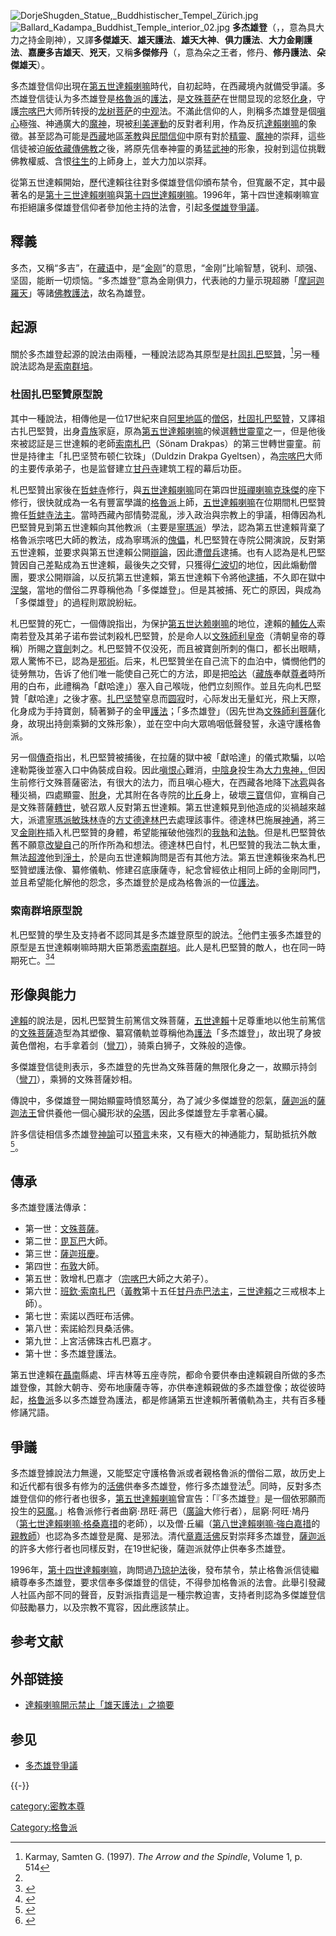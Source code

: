 [[File:DorjeShugden_Statue,_Buddhistischer_Tempel_Zürich.jpg|thumb]]
[[File:Ballard_Kadampa_Buddhist_Temple_interior_02.jpg|thumb]]
'''多杰雄登'''（{{bo|z=རྡོ་རྗེ་ཤུགས་ལྡན་|w=rDo-rje Shugs-ldan}}，{{lang-en|Dorje Shugden}}，意為具大力之持金剛神），又譯'''多傑雄天'''、'''雄天護法'''、'''雄天大神'''、'''俱力護法'''、'''大力金剛護法'''、'''嘉慶多吉雄天'''、'''兇天'''，又稱'''多傑修丹'''（{{bo|z=དོལ་རྒྱལ་ཤུགས་ལྡན|w=dol rgyal shugs ldan|t=Dolgyal Shugden}}，意為朵之王者，修丹、'''修丹護法'''、'''朵傑雄天'''）。

多杰雄登信仰出現在[[第五世達賴喇嘛|第五世達賴喇嘛]]時代，自初起時，在西藏境內就備受爭議。多杰雄登信徒认为多杰雄登是[[格魯派|格魯派]]的[[護法神|護法]]，是[[文殊菩萨|文殊菩萨]]在世間显现的忿怒[[化身|化身]]，守護[[宗喀巴|宗喀巴]]大师所转授的[[龙树菩萨|龙树菩萨]]的[[中观|中观]]法。不滿此信仰的人，則稱多杰雄登是個[[嗔心|嗔心]]極強、神通廣大的[[魔神|魔神]]，現被[[利美運動|利美運動]]的反對者利用，作為反抗[[達賴喇嘛|達賴喇嘛]]的象徵。甚至認為可能是[[西藏|西藏]]地區[[苯教|苯教]]與[[民間信仰|民間信仰]]中原有對於[[精靈|精靈]]、[[魔神|魔神]]的崇拜，這些信徒被迫[[皈依|皈依]][[藏傳佛教|藏傳佛教]]之後，將原先信奉神靈的勇猛[[武神|武神]]的形象，投射到這位挑戰佛教權威、含恨[[往生|往生]]的上師身上，並大力加以崇拜。

從第五世達賴開始，歷代達賴往往對多傑雄登信仰頒布禁令，但寬嚴不定，其中最著名的是[[第十三世達賴喇嘛|第十三世達賴喇嘛]]與[[第十四世達賴喇嘛|第十四世達賴喇嘛]]。1996年，第十四世達賴喇嘛宣布拒絕讓多傑雄登信仰者參加他主持的法會，引起[[多傑雄登爭議|多傑雄登爭議]]。

==釋義==
多杰，又稱“多吉”，在[[藏语|藏语]]中，是“[[金刚|金刚]]”的意思，“金刚”比喻智慧，锐利、顽强、坚固，能断一切烦恼。“多杰雄登”意為金剛俱力，代表祂的力量示現超勝「[[大黑天|摩訶迦羅天]]」等諸[[佛教|佛教]][[護法神|護法]]，故名為雄登。

==起源==
關於多杰雄登起源的說法由兩種，一種說法認為其原型是[[杜固扎巴堅贊|杜固扎巴堅贊]]，<ref name=sk1 >Karmay, Samten G. (1997). ''The Arrow and the Spindle'', Volume 1, p. 514</ref>另一種說法認為是[[索南群培|索南群培]]。

===杜固扎巴堅贊原型說===
其中一種說法，相傳他是一位17世紀來自[[阿里地區|阿里地區]]的[[僧侶|僧侶]]，[[杜固扎巴堅贊|杜固扎巴堅贊]]，又譯祖古扎巴堅贊，出身[[貴族|貴族]]家庭，原為[[第五世達賴喇嘛·羅桑嘉措|第五世達賴喇嘛]]的候選[[轉世靈童|轉世靈童]]之一，但是他後來被認証是三世達賴的老師[[索南札巴|索南札巴]]（Sönam Drakpas）的第三世轉世靈童。前世是持律主「扎巴坚赞布顿仁钦珠」（Duldzin Drakpa Gyeltsen），為[[宗喀巴|宗喀巴]]大师的主要传承弟子，也是监督建立[[甘丹寺|甘丹寺]]建筑工程的幕后功臣。

札巴堅贊出家後在[[哲蚌寺|哲蚌寺]]修行，與[[五世達賴喇嘛|五世達賴喇嘛]]同在第四世[[班禪喇嘛|班禪喇嘛]][[克珠傑|克珠傑]]的座下修行，很快就成為一名有豐富學識的[[格魯派|格魯派]]上師，[[五世達賴喇嘛|五世達賴喇嘛]]在位期間札巴堅贊擔任[[哲蚌寺|哲蚌寺]][[法主|法主]]。當時西藏內部情勢混亂，涉入政治與宗教上的爭議，相傳因為札巴堅贊見到第五世達賴向其他教派（主要是[[寧瑪派|寧瑪派]]）學法，認為第五世達賴背棄了格魯派宗喀巴大師的教法，成為寧瑪派的[[傀儡|傀儡]]，札巴堅贊在寺院公開演說，反對第五世達賴，並要求與第五世達賴公開[[辯論|辯論]]，因此遭[[僧兵|僧兵]]逮捕。也有人認為是札巴堅贊因自己差點成為五世達賴，最後失之交臂，只獲得[[仁波切|仁波切]]的地位，因此煽動僧團，要求公開辯論，以反抗第五世達賴，第五世達賴下令將他[[逮捕|逮捕]]，不久即在獄中[[涅槃|涅槃]]，當地的僧俗二界尊稱他為「多傑雄登」。但是其被捕、死亡的原因，與成為「多傑雄登」的過程則眾說紛紜。

札巴堅贊的死亡，一個傳說指出，为保护[[第五世达赖喇嘛|第五世达赖喇嘛]]的地位，達賴的[[首席執行官|輔佐人]]索南若登及其弟子诺布尝试刺殺札巴堅贊，於是命人以[[文殊師利|文殊師利]][[皇帝|皇帝]]（清朝皇帝的尊稱）所賜之[[寶劍|寶劍]]刺之。札巴堅贊不仅没死，而且被寶劍所刺的傷口，都长出眼睛，眾人驚怖不已，認為是[[邪術|邪術]]。后来，札巴堅贊坐在自己流下的血泊中，憐憫他們的徒勞無功，告诉了他们唯一能使自己死亡的方法，即是把[[哈达|哈达]]（[[藏族|藏族]]奉献[[尊者|尊者]]時所用的白布，此禮稱為「獻哈達」）塞入自己喉咙，他們立刻照作。並且先向札巴堅贊「獻哈達」之後才塞。[[扎巴坚赞|扎巴坚赞]]窒息而[[圆寂|圆寂]]时，心际发出无量虹光，飛上天際，化身成为手持寶劍，騎著獅子的金甲[[護法神|護法]]；「多杰雄登」（因先世為[[文殊師利菩薩|文殊師利菩薩]]化身，故現出持劍乘獅的文殊形象），並在空中向大眾嗚咽低聲發誓，永遠守護格魯派。

另一個[[傳奇|傳奇]]指出，札巴堅贊被捕後，在拉薩的獄中被「獻哈達」的儀式欺騙，以哈達勒斃後並塞入口中偽裝成自殺。因此[[嗔恨心|嗔恨心]]難消，[[中陰身|中陰身]]投生為[[餓鬼|大力鬼神，]]但因生前修行文殊菩薩密法，有很大的法力，而且嗔心極大，在西藏各地降下[[冰雹|冰雹]]與各種災禍，四處顯靈、[[附身|附身]]，尤其附在各寺院的[[比丘|比丘]]身上，破壞[[三寶|三寶]]信仰，宣稱自己是文殊菩薩[[轉世|轉世]]，號召眾人反對第五世達賴。第五世達賴見到他造成的災禍越來越大，派遣[[寧瑪派|寧瑪派]][[敏珠林寺|敏珠林寺]]的[[方丈|方丈]][[德達林巴|德達林巴]]去處理該事件。德達林巴施展[[神通|神通]]，將三叉[[金剛杵|金剛杵]]插入札巴堅贊的身體，希望能摧破他強烈的[[我執|我執]]和[[法執|法執]]。但是札巴堅贊依舊不願意[[懺悔|改變自]]己的所作所為和想法。德達林巴自忖，札巴堅贊的我法二執太重，無法[[超渡|超渡]]他到[[淨土|淨土]]，於是向五世達賴詢問是否有其他方法。第五世達賴後來為札巴堅贊塑護法像、纂修儀軌、修建召底康薩寺，紀念曾經依止相同上師的金剛同門，並且希望能化解他的怨念，多杰雄登於是成為格魯派的一位[[護法神|護法]]。

===索南群培原型說===
札巴堅贊的學生及支持者不認同其是多杰雄登原型的說法。<ref name=sk1 />他們主張多杰雄登的原型是五世達賴喇嘛時期大臣第悉[[索南群培|索南群培]]。此人是札巴堅贊的敵人，也在同一時期死亡。<ref>{{cite web|url=http://www.dalailama.com/messages/dolgyal-shugden/ganden-tripa/the-shugden-affair-i|title=The Shugden Affair: Origins of a Controversy (Part I)|last=Dreyfus|first=Georges|authorlink=Georges Dreyfus|date=|website=[http://www.dalailama.com HH the 14th Dalai Lama of Tibet]|publisher=|accessdate=2014-08-11|deadurl=yes|archiveurl=https://web.archive.org/web/20170101123556/http://www.dalailama.com/messages/dolgyal-shugden/ganden-tripa/the-shugden-affair-i|archivedate=2017-01-01}}</ref><ref>{{cite conference|last1=Bell |first1=Christopher Paul|title=Dorjé Shukden: The Conflicting Narratives and Constructed Histories of a Tibetan Protector Deity |conference=American Academy of Religion |year=2009}}</ref>
==形像與能力==
[[達賴|達賴]]的說法是，因札巴堅贊生前篤信文殊菩薩，[[五世達賴|五世達賴]]十足尊重地以他生前篤信的[[文殊菩薩|文殊菩薩]]造型為其塑像、纂寫儀軌並尊稱他為[[護法神|護法]]「多杰雄登」，故出現了身披黃色僧袍，右手拿着剑（[[彎刀|彎刀]]），骑乘白狮子，文殊般的造像。

多傑雄登信徒則表示，多杰雄登的先世為文殊菩薩的無限化身之一，故顯示持剑（[[彎刀|彎刀]]），乘狮的文殊菩薩妙相。

傳說中，多傑雄登一開始顯靈時憤怒萬分，為了減少多傑雄登的怨氣，[[薩迦派|薩迦派]]的[[薩迦法王|薩迦法王]]曾供養他一個心臟形狀的[[朵瑪|朵瑪]]，因此多傑雄登左手拿著心臟。

許多信徒相信多杰雄登[[神諭|神諭]]可以[[預言|預言]]未來，又有極大的神通能力，幫助抵抗外敵<ref name="I">{{cite web| language=| publisher=| title=Great Masters| url=http://www.dorjeshugden.com/lineagemasters.htm| author=| date=2008-05-13| accessdate=| deadurl=yes| archiveurl=https://web.archive.org/web/20110710145050/http://www.dorjeshugden.com/lineagemasters.htm| archivedate=2011-07-10}}</ref>。

==傳承==
多杰雄登護法傳承：
*第一世：[[文殊菩薩|文殊菩薩]]。
*第二世：[[毘瓦巴|毘瓦巴]]大師。
*第三世：[[薩迦|薩迦]][[班慶|班慶]]。
*第四世：[[布敦|布敦]]大師。
*第五世：敦增札巴嘉才（[[宗喀巴|宗喀巴]]大師之大弟子）。
*第六世：[[班欽·索南扎巴|班欽·索南扎巴]]（[[黃教|黃教]]第十五任[[甘丹赤巴|甘丹赤巴]][[法主|法主]]，[[三世達賴|三世達賴]]之三戒根本上師）。
*第七世：索諾以西旺布活佛。
*第八世：索諾給烈貝桑活佛。
*第九世：上宮活佛珠古札巴嘉才。
*第十世：多杰雄登護法。

第五世達賴在[[聶南|聶南]]縣處、坪吉林等五座寺院，都命令要供奉由達賴親自所做的多杰雄登像，其餘大朝寺、旁布地康薩寺等，亦供奉達賴親做的多杰雄登像；故從彼時起，[[格鲁派|格鲁派]]多以多杰雄登為護法，都是修誦第五世達賴所著儀軌為主，共有百多種修誦咒語。

==爭議==
{{main|多杰雄登爭議}}
多杰雄登據說法力無邊，又能堅定守護格魯派或者親格魯派的僧俗二眾，故历史上和近代都有很多有修为的[[活佛|活佛]]供奉多杰雄登，修行多杰雄登法<ref name="I">{{cite web| language=| publisher=| title=Great Masters| url=http://www.dorjeshugden.com/lineagemasters.htm| author=| date=2008-05-13| accessdate=| deadurl=yes| archiveurl=https://web.archive.org/web/20110710145050/http://www.dorjeshugden.com/lineagemasters.htm| archivedate=2011-07-10}}</ref>。同時，反對多杰雄登信仰的修行者也很多，[[第五世达赖喇嘛·罗桑嘉措|第五世達賴喇嘛]]曾宣告：「『多杰雄登』是一個依邪願而投生的[[惡魔|惡魔]]。」格魯派修行者曲窮·昂旺·蔣巴（[[廣論|廣論]]大修行者），屈窮·阿旺·鳩丹（[[第七世達賴喇嘛·格桑嘉措|第七世達賴喇嘛·格桑嘉措]]的老師），以及僧·丘編（[[第八世達賴喇嘛·強白嘉措|第八世達賴喇嘛·強白嘉措]]的[[親教師|親教師]]）也認為多杰雄登是魔、是邪法。清代[[章嘉呼圖克圖|章嘉活佛]]反對崇拜多杰雄登，[[薩迦派|薩迦派]]的許多大修行者也同樣反對，在19世紀後，薩迦派就停止供奉多杰雄登。

1996年，[[第十四世達賴喇嘛|第十四世達賴喇嘛]]，詢問過[[乃琼护法|乃琼护法]]後，發布禁令，禁止格魯派信徒繼續尊奉多杰雄登，要求信奉多傑雄登的信徒，不得參加格魯派的法會。此舉引發藏人社區內部不同的聲音，反對派指責這是一種宗教迫害，支持者則認為多傑雄登信仰鼓勵暴力，以及宗教不寬容，因此應該禁止。

== 参考文献 ==
{{Reflist}}

==外部链接==
*[https://web.archive.org/web/20090831082715/http://slow.ccu.edu.tw/dalai/news/news16.2_0404.htm 達賴喇嘛開示禁止「雄天護法」之摘要]

== 参见 ==
* [[多杰雄登爭議|多杰雄登爭議]]

{{-}}
{{Authority control}}

{{DEFAULTSORT:Dorje Shugden}}
[[Category:格鲁派|Category:格鲁派]]
[[category:密教本尊|category:密教本尊]]